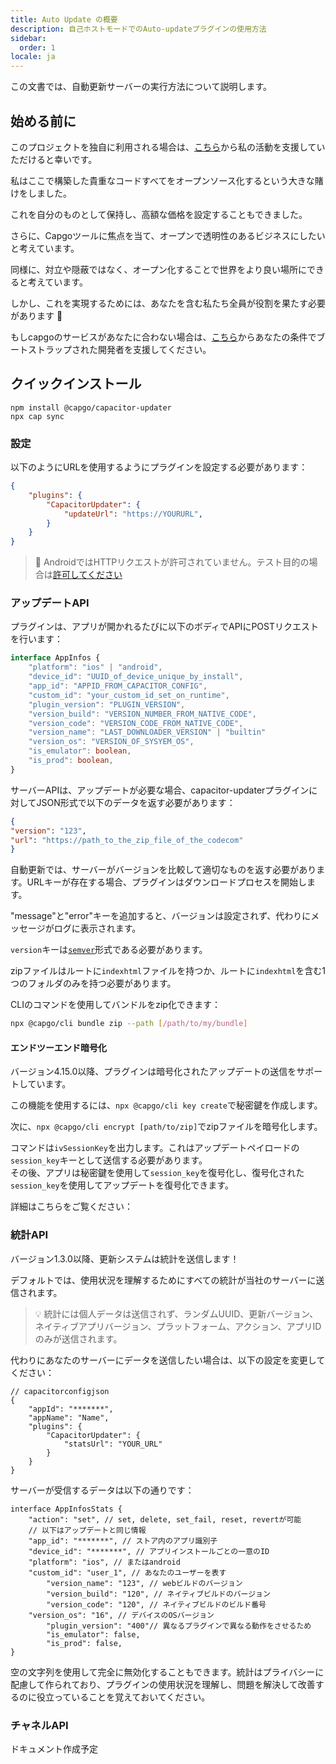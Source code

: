 ```yaml
---
title: Auto Update の概要
description: 自己ホストモードでのAuto-updateプラグインの使用方法
sidebar:
  order: 1
locale: ja
---
```



この文書では、自動更新サーバーの実行方法について説明します。

## 始める前に

このプロジェクトを独自に利用される場合は、[こちら](https://github.com/sponsors/riderx/)から私の活動を支援していただけると幸いです。

私はここで構築した貴重なコードすべてをオープンソース化するという大きな賭けをしました。

これを自分のものとして保持し、高額な価格を設定することもできました。

さらに、Capgoツールに焦点を当て、オープンで透明性のあるビジネスにしたいと考えています。

同様に、対立や隠蔽ではなく、オープン化することで世界をより良い場所にできると考えています。

しかし、これを実現するためには、あなたを含む私たち全員が役割を果たす必要があります 🥹

もしcapgoのサービスがあなたに合わない場合は、[こちら](https://github.com/sponsors/riderx/)からあなたの条件でブートストラップされた開発者を支援してください。

## クイックインストール

```
npm install @capgo/capacitor-updater
npx cap sync
```

### 設定

以下のようにURLを使用するようにプラグインを設定する必要があります：

```json
{
	"plugins": {
		"CapacitorUpdater": {
			"updateUrl": "https://YOURURL",
		}
	}
}
```

> 🚧 AndroidではHTTPリクエストが許可されていません。テスト目的の場合は[許可してください](https://stackoverflow.com/questions/45940861/android-8-cleartext-http-traffic-not-permitted/)

### アップデートAPI

プラグインは、アプリが開かれるたびに以下のボディでAPIにPOSTリクエストを行います：

```typescript
interface AppInfos {
    "platform": "ios" | "android",
    "device_id": "UUID_of_device_unique_by_install",
    "app_id": "APPID_FROM_CAPACITOR_CONFIG",
    "custom_id": "your_custom_id_set_on_runtime",
    "plugin_version": "PLUGIN_VERSION",
    "version_build": "VERSION_NUMBER_FROM_NATIVE_CODE",
    "version_code": "VERSION_CODE_FROM_NATIVE_CODE",
    "version_name": "LAST_DOWNLOADER_VERSION" | "builtin"
    "version_os": "VERSION_OF_SYSYEM_OS",
    "is_emulator": boolean,
    "is_prod": boolean,
}
```

サーバーAPIは、アップデートが必要な場合、capacitor-updaterプラグインに対してJSON形式で以下のデータを返す必要があります：

```json
{
"version": "123",
"url": "https://path_to_the_zip_file_of_the_codecom"
}
```

自動更新では、サーバーがバージョンを比較して適切なものを返す必要があります。URLキーが存在する場合、プラグインはダウンロードプロセスを開始します。

"message"と"error"キーを追加すると、バージョンは設定されず、代わりにメッセージがログに表示されます。

`version`キーは[`semver`](https://semverorg/)形式である必要があります。

zipファイルはルートに`indexhtml`ファイルを持つか、ルートに`indexhtml`を含む1つのフォルダのみを持つ必要があります。

CLIのコマンドを使用してバンドルをzip化できます：

```bash
npx @capgo/cli bundle zip --path [/path/to/my/bundle]
```

<LinkCard
	title="アップデートエンドポイント"
	href="/docs/self-hosted/auto-update/update-endpoint"
/>

#### エンドツーエンド暗号化

バージョン4.15.0以降、プラグインは暗号化されたアップデートの送信をサポートしています。

この機能を使用するには、`npx @capgo/cli key create`で秘密鍵を作成します。

次に、`npx @capgo/cli encrypt [path/to/zip]`でzipファイルを暗号化します。

コマンドは`ivSessionKey`を出力します。これはアップデートペイロードの`session_key`キーとして送信する必要があります。\
その後、アプリは秘密鍵を使用して`session_key`を復号化し、復号化された`session_key`を使用してアップデートを復号化できます。

詳細はこちらをご覧ください：

<LinkCard
	title="セルフホスト型ライブアップデート"
	href="https://capgo.app/blog/self-hosted-live-updates/"
/>

### 統計API

バージョン1.3.0以降、更新システムは統計を送信します！

デフォルトでは、使用状況を理解するためにすべての統計が当社のサーバーに送信されます。

> 💡 統計には個人データは送信されず、ランダムUUID、更新バージョン、ネイティブアプリバージョン、プラットフォーム、アクション、アプリIDのみが送信されます。

代わりにあなたのサーバーにデータを送信したい場合は、以下の設定を変更してください：

```tsx
// capacitorconfigjson
{
	"appId": "*******",
	"appName": "Name",
	"plugins": {
		"CapacitorUpdater": {
			"statsUrl": "YOUR_URL"
		}
	}
}
```

サーバーが受信するデータは以下の通りです：

```tsx
interface AppInfosStats {
	"action": "set", // set, delete, set_fail, reset, revertが可能
	// 以下はアップデートと同じ情報
	"app_id": "*******", // ストア内のアプリ識別子
	"device_id": "*******", // アプリインストールごとの一意のID
	"platform": "ios", // またはandroid
	"custom_id": "user_1", // あなたのユーザーを表す
        "version_name": "123", // webビルドのバージョン
        "version_build": "120", // ネイティブビルドのバージョン
        "version_code": "120", // ネイティブビルドのビルド番号
	"version_os": "16", // デバイスのOSバージョン
        "plugin_version": "400"// 異なるプラグインで異なる動作をさせるため
        "is_emulator": false,
    	"is_prod": false,
}
```

空の文字列を使用して完全に無効化することもできます。統計はプライバシーに配慮して作られており、プラグインの使用状況を理解し、問題を解決して改善するのに役立っていることを覚えておいてください。

<LinkCard
	title="統計エンドポイント"
	href="/docs/self-hosted/auto-update/stats-endpoint/"
/>

### チャネルAPI

ドキュメント作成予定
